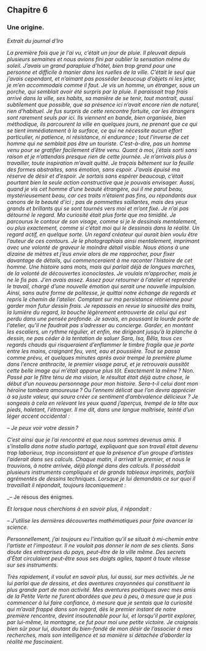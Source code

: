 ## Chapitre 6  
### Une origine.

 _Extrait du journal d’Iro_


_La première fois que je l’ai vu, c’était un jour de pluie. Il pleuvait depuis plusieurs semaines et nous avions fini par oublier la sensation même du soleil. J’avais un grand parapluie d’hôtel, bien trop grand pour une personne et difficile à manier dans les ruelles de la ville. C’était le seul que j’avais cependant, et n’aimant pas posséder beaucoup d’objets ni les jeter, je m’en accommodais comme il faut. Je vis un homme, un étranger, sous un porche, qui semblait avoir été surpris par la pluie. Il paraissait trop frais arrivé dans la ville, ses habits, sa manière de se tenir, tout montrait, aussi subtilement que possible, que sa présence ici n’avait encore rien de naturel, rien d’habituel. Je fus surpris de cette rencontre fortuite, car les étrangers sont rarement seuls par ici. Ils viennent en bande, bien organisée, bien méthodique, ils parcourent la ville en quelques jours, ne prenant que ce qui se tient immédiatement à la surface, ce qui ne nécessite aucun effort particulier, ni patience, ni résistance, ni endurance ; tout l’inverse de cet homme qui ne semblait pas être un touriste. C’est-à-dire, pas un homme venu pour se gratifier facilement d’être venu. Quant à moi, j’étais sorti sans raison et je n’attendais presque rien de cette journée. Je n’arrivais plus à travailler, toute inspiration m’avait quitté. Je traçais bêtement sur la feuille des formes abstraites, sans émotion, sans espoir. J’avais épuisé ma réserve de désir et d’espoir. Je sortais sans espérer beaucoup, c’était pourtant bien la seule action constructive que je pouvais envisager. Aussi, quand je vis cet homme d’une beauté étrangère, oui il me parut beau, mystérieusement beau, car ces traits n’étaient pas fins, ou répondants aux canons de la beauté d’ici ; pas de pommettes saillantes, mais des yeux grands et brillants qui se sont tournés vers moi et m’ont fixé. Je n’ai pas détourné le regard. Ma curiosité était plus forte que ma timidité. Je parcourus le contour de son visage, comme si je le dessinais mentalement, ou plus exactement, comme si c’était moi qui le dessinais dans la réalité. Un regard actif, en quelque sorte. Un regard créateur qui aurait bien voulu être l’auteur de ces contours. Je le photographiais ainsi mentalement, imprimant avec une volonté de graveur le moindre détail visible. Nous étions à une dizaine de mètres et j’eus envie alors de me rapprocher, pour fixer davantage de détails, qui commenceraient à me raconter l’histoire de cet homme. Une histoire sans mots, mais qui parlait déjà de longues marches, de la volonté de découvertes iconoclastes. Je voulais m’approcher, mais je ne le fis pas. J’en avais assez. Assez pour retourner à l’atelier et reprendre le travail, chargé d’une nouvelle émotion qui serait une nouvelle impulsion. Ainsi, sans autre forme de politesse, je quittai notre échange de regards et repris le chemin de l’atelier. Comptant sur ma persistance rétinienne pour garder mon futur dessin frais. Je repassais en revue la sinuosité des traits, la lumière du regard, la bouche légèrement entrouverte de celui qui est perdu dans une pensée profonde. Je savais, en poussant la lourde porte de l’atelier, qu’il ne faudrait pas s’adresser au concierge. Garder, en montant les escaliers, un rythme régulier, et enfin, me dirigeant jusqu’à la planche à dessin, ne pas céder à la tentation de saluer Sara, Isa, Bêla, tous ces regards chauds qui risqueraient d’enflammer le timbre fragile que je porte entre les mains, craignant feu, vent, eau et poussière. Tout se passa comme prévu, et quelques minutes après avoir trempé la première plume dans l’encre anthracite, le premier visage parut, et je retrouvais aussitôt cette belle image qui m’était apparue plus tôt. Exactement la même ? Non. Passé par le filtre ténu de ma vision, le résultat était déjà autre chose, le début d’un nouveau personnage pour mon histoire. Sera-t-il celui dont mon héroïne tombera amoureuse ? Ou l’ennemi délicat que l’on devra apprécier à sa juste valeur, qui saura créer ce sentiment d’ambivalence délicieux ? Je songeais à cela en relevant les yeux quand j’aperçus, trempé de la tête aux pieds, haletant, l’étranger. Il me dit, dans une langue maîtrisée, teinté d’un léger accent occidental :_

_– Je peux voir votre dessin ?_

_C’est ainsi que je l’ai rencontré et que nous sommes devenus amis. Il s’installa dans notre studio partagé, expliquant que son travail était devenu trop laborieux, trop inconsistant et que la présence d’un groupe d’artistes l’aiderait dans ses calculs. Chaque matin, il arrivait le premier, et nous le trouvions, à notre arrivée, déjà plongé dans des calculs. Il possédait plusieurs instruments compliqués et de grands tableaux imprimés, parfois agrémentés de dessins techniques. Lorsque je lui demandais ce sur quoi il travaillait il répondait, toujours laconiquement :_

_– Je résous des énigmes.

_Et lorsque nous cherchions à en savoir plus, il répondait :_

_– J’utilise les dernières découvertes mathématiques pour faire avancer la science._

_Personnellement, j’ai toujours eu l’intuition qu’il se situait à mi-chemin entre l’artiste et l’imposteur. Il ne voulait pas donner le nom de ses clients. Sans doute des entreprises du pays, peut-être de la ville même. Des secrets d’État circulaient peut-être sous ses doigts agiles, tapant à toute vitesse sur ses instruments._ 

_Très rapidement, il voulut en savoir plus, lui aussi, sur mes activités. Je ne lui parlai que de dessins, et des aventures crayonnées qui constituent la plus grande part de mon activité. Mes aventures poétiques avec mes amis de la Petite Verte ne furent abordées que peu à peu, à mesure que je pus commencer à lui faire confiance, à mesure que je sentais que la curiosité qui m’avait frappé dans son regard, dès le premier instant de notre première rencontre, devint insoutenable pour lui, et lorsqu’il partit explorer, par lui-même, la montagne, ce fut pour moi une petite victoire. Je craignais bien sûr pour lui, doutant du bien-fondé de mon désir de l’associer à mes recherches, mais son intelligence et sa manière si détachée d’aborder la réalité me fascinaient._